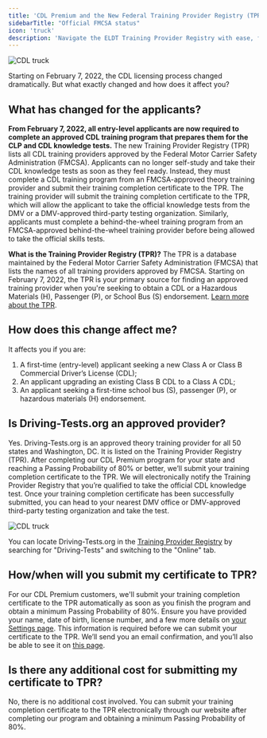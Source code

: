 ```yaml
---
title: 'CDL Premium and the New Federal Training Provider Registry (TPR)'
sidebarTitle: "Official FMCSA status"
icon: 'truck'
description: 'Navigate the ELDT Training Provider Registry with ease, finding accredited programs to fulfill your CDL training requirements.'
---
```


<Frame>
  <img src="https://driving-tests.org/wp-content/uploads/2023/12/cdl-truck3-optim.jpeg" alt="CDL truck"/>
</Frame>

<Tip>Starting on February 7, 2022, the CDL licensing process changed dramatically. But what exactly changed and how does it affect you?</Tip>

## What has changed for the applicants?

**From February 7, 2022, all entry-level applicants are now required to complete an approved CDL training program that prepares them for the CLP and CDL knowledge tests.** The new Training Provider Registry (TPR) lists all CDL training providers approved by the Federal Motor Carrier Safety Administration (FMCSA). Applicants can no longer self-study and take their CDL knowledge tests as soon as they feel ready. Instead, they must complete a CDL training program from an FMCSA-approved theory training provider and submit their training completion certificate to the TPR. The training provider will submit the training completion certificate to the TPR, which will allow the applicant to take the official knowledge tests from the DMV or a DMV-approved third-party testing organization. Similarly, applicants must complete a behind-the-wheel training program from an FMCSA-approved behind-the-wheel training provider before being allowed to take the official skills tests.


<Info>**What is the Training Provider Registry (TPR)?** The TPR is a database maintained by the Federal Motor Carrier Safety Administration (FMCSA) that lists the names of all training providers approved by FMCSA. Starting on February 7, 2022, the TPR is your primary source for finding an approved training provider when you're seeking to obtain a CDL or a Hazardous Materials (H), Passenger (P), or School Bus (S) endorsement. [Learn more about the TPR](https://tpr.fmcsa.dot.gov/).</Info>

## How does this change affect me?

It affects you if you are:

1. A first-time (entry-level) applicant seeking a new Class A or Class B Commercial Driver’s License (CDL);
2. An applicant upgrading an existing Class B CDL to a Class A CDL;
3. An applicant seeking a first-time school bus (S), passenger (P), or hazardous materials (H) endorsement.

## Is Driving-Tests.org an approved provider?

Yes. Driving-Tests.org is an approved theory training provider for all 50 states and Washington, DC. It is listed on the Training Provider Registry (TPR). After completing our CDL Premium program for your state and reaching a Passing Probability of 80% or better, we’ll submit your training completion certificate to the TPR. We will electronically notify the Training Provider Registry that you’re qualified to take the official CDL knowledge test. Once your training completion certificate has been successfully submitted, you can head to your nearest DMV office or DMV-approved third-party testing organization and take the test.

<Frame>
  <img src="https://driving-tests.org/wp-content/uploads/2019/01/cdl-2.jpg" alt="CDL truck"/>
</Frame>

You can locate Driving-Tests.org in the [Training Provider Registry](https://tpr.fmcsa.dot.gov/) by searching for "Driving-Tests" and switching to the "Online" tab.

## How/when will you submit my certificate to TPR?

For our CDL Premium customers, we'll submit your training completion certificate to the TPR automatically as soon as you finish the program and obtain a minimum Passing Probability of 80%. Ensure you have provided your name, date of birth, license number, and a few more details on [your Settings page](https://driving-tests.org/settings/). This information is required before we can submit your certificate to the TPR. We’ll send you an email confirmation, and you’ll also be able to see it on [this page](https://driving-tests.org/pass-probability/cdl/).

## Is there any additional cost for submitting my certificate to TPR?

No, there is no additional cost involved. You can submit your training completion certificate to the TPR electronically through our website after completing our program and obtaining a minimum Passing Probability of 80%.

<Snippet file="cdl-premium.mdx" />